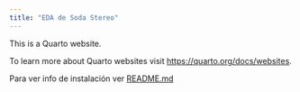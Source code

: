 ```yaml
---
title: "EDA de Soda Stereo"
---
```


This is a Quarto website.

To learn more about Quarto websites visit <https://quarto.org/docs/websites>.

::: {.callout-note}
Para ver info de instalación ver [README.md]()
:::

